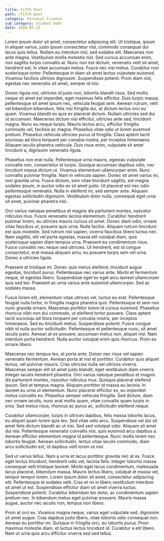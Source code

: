```yaml
---
title: Fifth Post
path: /fifth-post
category: Personal Finance
sub_category: Student Debt
date: 2020-05-23
---
```


Lorem ipsum dolor sit amet, consectetur adipiscing elit. Ut tristique, ipsum in aliquet varius, justo ipsum consectetur nisl, commodo consequat dui lacus quis tellus. Nullam eu interdum nisl, sed sodales elit. Maecenas non ante magna. Vestibulum mollis molestie nisl. Sed cursus accumsan enim, non sagittis turpis convallis at. Nunc non est dictum, venenatis velit sit amet, hendrerit est. In vitae accumsan metus. Fusce nec nisi metus. Curabitur non scelerisque tortor. Pellentesque in diam sit amet lectus vulputate euismod. Vivamus facilisis ultrices dignissim. Suspendisse potenti. Proin diam nisl, egestas nec venenatis sit amet, semper id nisi.

Donec ligula nisl, ultricies id justo non, lobortis blandit risus. Sed mollis neque sit amet est imperdiet, eget maximus felis efficitur. Duis turpis massa, pellentesque sit amet ipsum nec, vehicula feugiat sem. Aenean rutrum, velit vel bibendum bibendum, felis nisi fringilla dui, at dictum lectus orci eu quam. Vivamus blandit ex quis ex placerat dictum. Nullam ultricies sed dui ut accumsan. Maecenas dictum nisi efficitur, ultricies ante sed, tincidunt magna. Nunc eu neque turpis. Mauris lectus arcu, efficitur fringilla commodo vel, facilisis ac magna. Phasellus vitae odio ut lorem euismod pretium. Phasellus vehicula ultricies purus id fringilla. Class aptent taciti sociosqu ad litora torquent per conubia nostra, per inceptos himenaeos. Aliquam iaculis pharetra vehicula. Duis risus enim, vulputate sit amet tincidunt a, dignissim venenatis ligula.

Phasellus non erat nulla. Pellentesque urna mauris, egestas vulputate convallis non, consectetur et turpis. Quisque accumsan dapibus odio, nec tincidunt massa dictum ut. Vivamus elementum ullamcorper enim. Nunc convallis pulvinar fringilla. Nam in vehicula sapien. Donec sit amet varius mi, non gravida urna. Fusce dictum, sem vitae tincidunt sagittis, est magna sodales ipsum, in auctor odio ex sit amet justo. Ut placerat est nec odio pellentesque venenatis. Nulla in eleifend mi, sed semper ante. Aliquam egestas sollicitudin dignissim. Vestibulum dolor nulla, consequat eget urna sit amet, pulvinar pharetra nisl.

Orci varius natoque penatibus et magnis dis parturient montes, nascetur ridiculus mus. Fusce venenatis lacinia elementum. Curabitur hendrerit pulvinar lorem, eu ultrices mauris cursus sit amet. Donec diam odio, ornare vitae faucibus ut, posuere quis urna. Nulla facilisi. Aliquam rutrum tincidunt est quis molestie. Sed rutrum nisl sapien, viverra faucibus libero luctus nec. Nam sagittis, elit vel porta egestas, massa elit volutpat diam, quis scelerisque sapien diam tempus urna. Praesent eu condimentum risus. Fusce convallis nec neque sed ultricies. Ut hendrerit, est id congue consectetur, erat massa aliquam arcu, eu posuere turpis sem vel urna. Donec a ultricies ligula.

Praesent at tristique mi. Donec quis metus eleifend, tincidunt augue egestas, tincidunt purus. Pellentesque nec varius ante. Morbi et fermentum neque, et egestas libero. Suspendisse eget ex eget arcu laoreet ullamcorper quis sed leo. Praesent ac urna varius ante euismod ullamcorper. Sed ac sodales massa.

Fusce lorem elit, elementum vitae ultrices vel, luctus eu erat. Pellentesque feugiat nulla tortor, in fringilla magna pharetra quis. Pellentesque et sem non nunc gravida ornare. Maecenas porttitor lorem id cursus euismod. Phasellus rhoncus nibh non dui commodo, ut eleifend tortor posuere. Class aptent taciti sociosqu ad litora torquent per conubia nostra, per inceptos himenaeos. Sed eu tincidunt metus. Suspendisse potenti. Fusce congue nibh id nulla auctor sollicitudin. Pellentesque et pellentesque nunc, sit amet iaculis justo. Aenean at ex posuere, accumsan metus non, aliquet nisl. Nam interdum porta hendrerit. Nulla auctor volutpat enim quis rhoncus. Proin eu ornare libero.

Maecenas nec tempus leo, at porta ante. Donec nec risus vel sapien venenatis fermentum. Aenean porta at nisl et porttitor. Curabitur quis aliquet lectus, vel pulvinar mauris. Cras ultricies nulla vel ultrices viverra. Maecenas semper elit sit amet justo blandit, eget vestibulum diam viverra. Integer iaculis hendrerit pharetra. Orci varius natoque penatibus et magnis dis parturient montes, nascetur ridiculus mus. Quisque placerat eleifend ipsum. Sed at tempus magna. Aliquam porttitor id massa eu lacinia. In laoreet eu urna ut elementum. Nunc placerat efficitur ex, eu imperdiet metus convallis eu. Phasellus semper vehicula fringilla. Sed dictum, diam nec ornare iaculis, nunc erat mollis quam, vitae convallis quam turpis in eros. Sed metus risus, rhoncus ac purus ac, sollicitudin eleifend neque.

Curabitur ullamcorper, turpis in ultrices dapibus, felis massa lobortis lacus, eu aliquet quam lorem quis leo. Sed vitae odio arcu. Suspendisse vel dui sit amet felis dictum blandit ac ut nisi. Sed sed volutpat odio. Aliquam sit amet dui nisi. Pellentesque venenatis convallis nisi, quis euismod arcu dapibus a. Aenean efficitur elementum magna id pellentesque. Nunc mollis lorem nec lobortis feugiat. Aenean sollicitudin, lectus vitae iaculis commodo, diam arcu sollicitudin est, id dapibus velit lorem ut nisl.

Sed ut varius tellus. Nam a urna et lacus porttitor gravida nec at ex. Fusce eget lectus tincidunt, hendrerit odio vel, lacinia felis. Integer lobortis massa consequat velit tristique laoreet. Morbi eget lacus condimentum, malesuada lacus placerat, bibendum massa. Mauris lectus libero, volutpat et massa vel, tempor tempor lorem. Lorem ipsum dolor sit amet, consectetur adipiscing elit. Pellentesque et sodales velit. Cras et mi in libero vestibulum interdum sit amet ut est. Suspendisse efficitur diam sit amet viverra luctus. Suspendisse potenti. Curabitur bibendum leo dolor, ac condimentum sapien pretium nec. In bibendum metus eget pulvinar posuere. Mauris massa augue, auctor nec iaculis non, tempus non libero.

Proin at orci ex. Vivamus magna neque, varius eget vulputate sed, dignissim sit amet augue. Cras dapibus justo libero, vitae lobortis odio consequat non. Aenean eu porttitor mi. Quisque in fringilla orci, eu lobortis purus. Proin maximus molestie diam, et luctus lectus tincidunt id. Curabitur a elit libero. Nam ut urna quis arcu efficitur viverra sed sed tellus.
